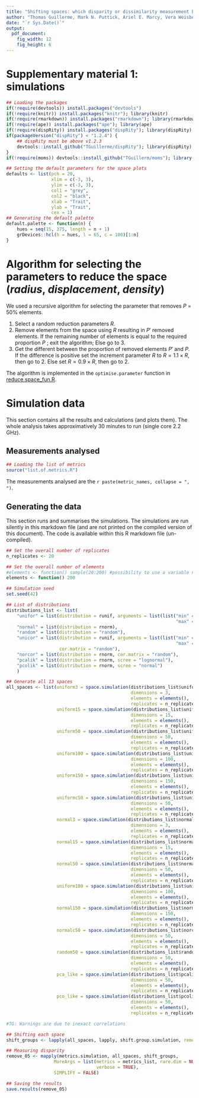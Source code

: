 ```yaml
---
title: "Shifting spaces: which disparity or dissimilarity measurement best summarise occupancy in multidimensional spaces?"
author: "Thomas Guillerme, Mark N. Puttick, Ariel E. Marcy, Vera Weisbecker"
date: "`r Sys.Date()`"
output:
  pdf_document:
    fig_width: 12
    fig_height: 6
---
```


# Supplementary material 1: simulations

```r
## Loading the packages
if(!require(devtools)) install.packages("devtools")
if(!require(knitr)) install.packages("knitr"); library(knitr)
if(!require(rmarkdown)) install.packages("rmarkdown"); library(rmarkdown)
if(!require(ape)) install.packages("ape"); library(ape)
if(!require(dispRity)) install.packages("dispRity"); library(dispRity)
if(packageVersion("dispRity") < "1.2.4") {
    ## dispRity must be above v1.2.3
    devtools::install_github("TGuillerme/dispRity"); library(dispRity)
}
if(!require(moms)) devtools::install_github("TGuillerm/moms"); library(moms)

## Setting the default parameters for the space plots
defaults <- list(pch = 20,
                 xlim = c(-3, 3),
                 ylim = c(-3, 3),
                 col1 = "grey",
                 col2 = "black",
                 xlab = "Trait",
                 ylab = "Trait",
                 cex = 1)
## Generating the default palette
default.palette <- function(n) {
    hues = seq(15, 375, length = n + 1)
    grDevices::hcl(h = hues, l = 65, c = 100)[1:n]
}
```

# Algorithm for selecting the parameters to reduce the space ($radius$, $displacement$, $density$)

We used a recursive algorithm for selecting the parameter that removes $P$ = 50% elements.

1. Select a random reduction parameters $R$.
2. Remove elements from the space using $R$ resulting in $P'$ removed elements.
If the remaining number of elements is equal to the required proportion $P$ ; exit the algorithm;
Else go to 3.
3. Get the different between the proportion of removed elements $P'$ and $P$.
If the difference is positive set the increment parameter $R$ to $R = 1.1 \times R$, then go to 2.
Else set $R = 0.9 \times R$, then go to 2.

The algorithm is implemented in the `optimise.parameter` function in [reduce.space_fun.R](https://github.com/TGuillerme/moms/blob/master/R/reduce.space_fun.R).

# Simulation data

This section contains all the results and calculations (and plots them).
The whole analysis takes approximatively 30 minutes to run (single core 2.2 GHz).

## Measurements analysed


```r
## Loading the list of metrics
source("list.of.metrics.R")
```

The measurements analysed are the `r paste(metric_names, collapse = ", ")`.

## Generating the data

This section runs and summarises the simulations.
The simulations are run silently in this markdown file (and are not printed on the compiled version of this document).
The code is available within this R markdown file (un-compiled).

```r
## Set the overall number of replicates
n_replicates <- 20

## Set the overall number of elements
#elements <- function() sample(20:200) #possibility to use a variable number of elements
elements <- function() 200

## Simulation seed
set.seed(42)
```

```r
## List of distributions
distributions_list <- list(
    "unifor" = list(distribution = runif, arguments = list(list("min" = -0.5,
                                                                "max" = 0.5))),
    "normal" = list(distribution = rnorm),
    "random" = list(distribution = "random"),
    "unicor" = list(distribution = runif, arguments = list(list("min" = -0.5,
                                                                "max" = 0.5)),
                    cor.matrix = "random"),
    "norcor" = list(distribution = rnorm, cor.matrix = "random"),
    "pcalik" = list(distribution = rnorm, scree = "lognormal"),
    "pcolik" = list(distribution = rnorm, scree = "normal")
    )

## Generate all 13 spaces
all_spaces <- list(uniform3 = space.simulation(distributions_list$unifor,
                                               dimensions = 3,
                                               elements = elements(),
                                               replicates = n_replicates),
                   uniform15 = space.simulation(distributions_list$unifor,
                                               dimensions = 15,
                                               elements = elements(),
                                               replicates = n_replicates),
                   uniform50 = space.simulation(distributions_list$unifor,
                                               dimensions = 50,
                                               elements = elements(),
                                               replicates = n_replicates),
                   uniform100 = space.simulation(distributions_list$unifor,
                                               dimensions = 100,
                                               elements = elements(),
                                               replicates = n_replicates),
                   uniform150 = space.simulation(distributions_list$unifor,
                                               dimensions = 150,
                                               elements = elements(),
                                               replicates = n_replicates),
                   uniformc50 = space.simulation(distributions_list$unicor,
                                               dimensions = 50,
                                               elements = elements(),
                                               replicates = n_replicates),
                   normal3 = space.simulation(distributions_list$normal,
                                               dimensions = 3,
                                               elements = elements(),
                                               replicates = n_replicates),
                   normal15 = space.simulation(distributions_list$normal,
                                               dimensions = 15,
                                               elements = elements(),
                                               replicates = n_replicates),
                   normal50 = space.simulation(distributions_list$normal,
                                               dimensions = 50,
                                               elements = elements(),
                                               replicates = n_replicates),
                   uniform100 = space.simulation(distributions_list$unifor,
                                               dimensions = 100,
                                               elements = elements(),
                                               replicates = n_replicates),
                   normal150 = space.simulation(distributions_list$normal,
                                               dimensions = 150,
                                               elements = elements(),
                                               replicates = n_replicates),
                   normalc50 = space.simulation(distributions_list$norcor,
                                               dimensions = 50,
                                               elements = elements(),
                                               replicates = n_replicates),
                   random50 = space.simulation(distributions_list$random,
                                               dimensions = 50,
                                               elements = elements(),
                                               replicates = n_replicates),
                   pca_like = space.simulation(distributions_list$pcalik,
                                               dimensions = 50,
                                               elements = elements(),
                                               replicates = n_replicates),
                   pco_like = space.simulation(distributions_list$pcolik,
                                               dimensions = 50,
                                               elements = elements(),
                                               replicates = n_replicates))

#TG: Warnings are due to inexact correlations
```


```r
## Shifting each space
shift_groups <- lapply(all_spaces, lapply, shift.group.simulation, remove = 0.5)
```

```r
## Measuring disparity
remove_05 <- mapply(metrics.simulation, all_spaces, shift_groups,
                  MoreArgs = list(metrics = metrics_list, rare.dim = NULL,
                                  verbose = TRUE),
                  SIMPLIFY = FALSE)

## Saving the results
save.results(remove_05)
```

